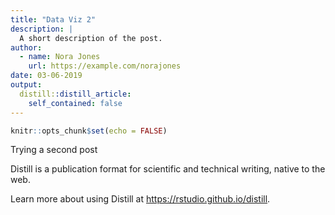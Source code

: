 ```yaml
---
title: "Data Viz 2"
description: |
  A short description of the post.
author:
  - name: Nora Jones
    url: https://example.com/norajones
date: 03-06-2019
output:
  distill::distill_article:
    self_contained: false
---
```


```r
knitr::opts_chunk$set(echo = FALSE)
```

Trying a second post 

Distill is a publication format for scientific and technical writing, native to the web.

Learn more about using Distill at <https://rstudio.github.io/distill>.

